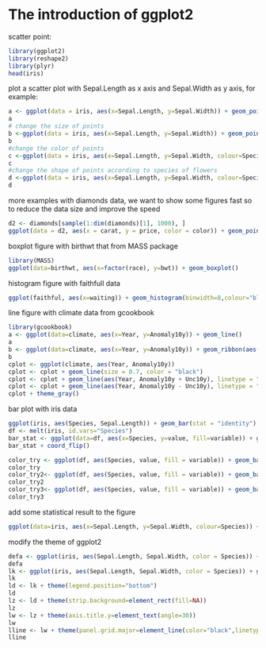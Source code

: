 The introduction of ggplot2
========================================================

scatter point:

```r
library(ggplot2)
library(reshape2)
library(plyr)
head(iris)
```

plot a scatter plot with Sepal.Length as x axis and Sepal.Width as y axis, for example:

```r
a <- ggplot(data = iris, aes(x=Sepal.Length, y=Sepal.Width)) + geom_point()
a
# change the size of points
b <-ggplot(data = iris, aes(x=Sepal.Length, y=Sepal.Width)) + geom_point(size=3)
b
#change the color of points
c <-ggplot(data = iris, aes(x=Sepal.Length, y=Sepal.Width, colour=Species)) + geom_point()
c
#change the shape of points according to species of flowers
d <-ggplot(data = iris, aes(x=Sepal.Length, y=Sepal.Width, colour=Species)) + geom_point(aes(shape=Species), size=3)
d
```

more examples with diamonds data, we want to show some figures fast so to reduce the data size and improve the speed

```r
d2 <- diamonds[sample(1:dim(diamonds)[1], 1000), ]
ggplot(data = d2, aes(x = carat, y = price, color = color)) + geom_point() + theme_gray()
```

boxplot figure with birthwt that from MASS package

```r
library(MASS)
ggplot(data=birthwt, aes(x=factor(race), y=bwt)) + geom_boxplot()
```

histogram figure with faithfull data

```r
ggplot(faithful, aes(x=waiting)) + geom_histogram(binwidth=8,colour="black",fill="steelblue")
```

line figure with climate data from gcookbook
```r
library(gcookbook)
a <- ggplot(data=climate, aes(x=Year, y=Anomaly10y)) + geom_line()
a 
b <- ggplot(data=climate, aes(x=Year, y=Anomaly10y)) + geom_ribbon(aes(ymin=Anomaly10y-Unc10y, ymax=Anomaly10y+Unc10y), fill="blue",alpha=.1) + geom_line(color="steelblue")
b
cplot <- ggplot(climate, aes(Year, Anomaly10y))
cplot <- cplot + geom_line(size = 0.7, color = "black")
cplot <- cplot + geom_line(aes(Year, Anomaly10y + Unc10y), linetype = "dashed", size = 0.7, color = "red")
cplot <- cplot + geom_line(aes(Year, Anomaly10y - Unc10y), linetype = "dashed", size = 0.7, color = "red")
cplot + theme_gray()
```

bar plot with iris data
```r
ggplot(iris, aes(Species, Sepal.Length)) + geom_bar(stat = "identity")
df <- melt(iris, id.vars="Species")
bar_stat <- ggplot(data=df, aes(x=Species, y=value, fill=variable)) + geom_bar(stat="identity", position="dodge")
bar_stat + coord_flip()

color_try <- ggplot(df, aes(Species, value, fill = variable)) + geom_bar(stat = "identity", position = "dodge") + scale_fill_manual(values=c("red","blue","green","yellow")) + facet_wrap(~Species)
color_try
color_try2<- ggplot(df, aes(Species, value, fill = variable)) + geom_bar(stat = "identity", position = "dodge") + scale_fill_manual(values=c("red","blue","green","yellow")) + facet_grid(Species~.)
color_try2
color_try3<- ggplot(df, aes(Species, value, fill = variable)) + geom_bar(stat = "identity", position = "dodge") + scale_fill_manual(values=c("red","blue","green","yellow")) + facet_grid(.~Species)
color_try3
```

add some statistical result to the figure
```r
ggplot(data=iris, aes(x=Sepal.Length, y=Sepal.Width, colour=Species)) + geom_point(aes(shape=Species), size=3) + geom_smooth(method="lm") + facet_grid(Species~.)
```

modify the theme of ggplot2
```r
defa <- ggplot(iris, aes(Sepal.Length, Sepal.Width, color = Species)) + geom_point(size = 1.2, shape = 16) + facet_wrap( ~ Species) + theme()
defa
lk <- ggplot(iris, aes(Sepal.Length, Sepal.Width, color = Species)) + geom_point(size = 1.2, shape = 16) + facet_wrap( ~ Species) + theme(legend.key=element_rect(fill=NA))
lk
ld <- lk + theme(legend.position="bottom")
ld
lz <- ld + theme(strip.background=element_rect(fill=NA))
lz
lw <- lz + theme(axis.title.y=element_text(angle=30))
lw
lline <- lw + theme(panel.grid.major=element_line(color="black",linetype="dashed"), panel.grid.minor=element_line(color="grey",linetype="dashed"))
lline
```




